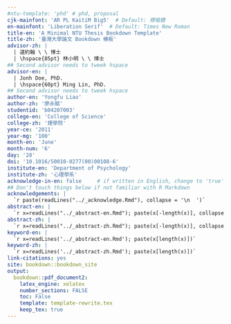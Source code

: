 ```yaml
--- 
#ntu-template: 'phd' # phd, proposal
cjk-mainfont: 'AR PL KaitiM Big5'  # Default: 標楷體
en-mainfont: 'Liberation Serif'  # Default: Times New Roman 
title-en: 'A Minimal NTU Thesis Bookdown Template'
title-zh: '臺灣大學論文 Bookdown 模板'
advisor-zh: |
  | 道約翰 \ \ 博士
  | \hspace{85pt} 林小明 \ \ 博士
## Second advisor needs to tweek hspace
advisor-en: |
  | Jonh Doe, PhD.
  | \hspace{60pt} Ming Lin, PhD.
## Second advisor needs to tweek hspace
author-en: 'Yongfu Liao'
author-zh: '廖永賦'
studentid: 'b04207003'
college-en: 'College of Science'
college-zh: '理學院'
year-ce: '2011'
year-mg: '100'
month-en: 'June'
month-num: '6'
day: '28'
doi: '10.1016/S0010-0277(00)00108-6'
institute-en: 'Department of Psychology'
institute-zh: '心理學系'
acknowledge-in-en: false     # if written in English, change to 'true'
## Don't touch things below if not familiar with R Markdown
acknowledgements: |
  `r paste(readLines("../_acknowledge.Rmd"), collapse = '\n  ')`
abstract-en: |
  `r x=readLines("../_abstract-en.Rmd"); paste(x[-length(x)], collapse = '\n  ')`
abstract-zh: |
  `r x=readLines("../_abstract-zh.Rmd"); paste(x[-length(x)], collapse = '\n  ')`
keyword-en: |
  `r x=readLines('../_abstract-en.Rmd'); paste(x[length(x)])`
keyword-zh: |
  `r x=readLines('../_abstract-zh.Rmd'); paste(x[length(x)])`
link-citations: yes
site: bookdown::bookdown_site
output:
  bookdown::pdf_document2:
    latex_engine: xelatex
    number_sections: FALSE
    toc: False
    template: template-rewrite.tex
    keep_tex: true
---
```

